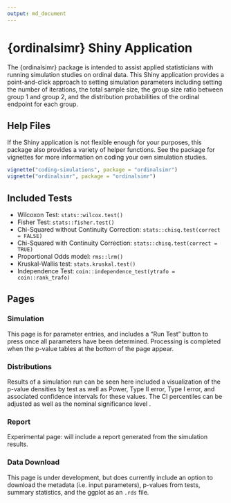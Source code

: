 ```yaml
---
output: md_document
---
```


# {ordinalsimr} Shiny Application

The {ordinalsimr} package is intended to assist applied statisticians with running simulation studies on ordinal data. This Shiny application provides a point-and-click approach to setting simulation parameters including setting the number of iterations, the total sample size, the group size ratio between group 1 and group 2, and the distribution probabilities of the ordinal endpoint for each group. 

## Help Files

If the Shiny application is not flexible enough for your purposes, this package also provides a variety of helper functions. See the package for vignettes for more information on coding your own simulation studies.


```r
vignette("coding-simulations", package = "ordinalsimr")
vignette("ordinalsimr", package = "ordinalsimr")
```


## Included Tests

* Wilcoxon Test: `stats::wilcox.test()`
* Fisher Test: `stats::fisher.test()`
* Chi-Squared without Continuity Correction: `stats::chisq.test(correct = FALSE)`
* Chi-Squared with Continuity Correction: `stats::chisq.test(correct = TRUE)`
* Proportional Odds model: `rms::lrm()`
* Kruskal-Wallis test: `stats.kruskal.test()`
* Independence Test: `coin::independence_test(ytrafo = coin::rank_trafo)`

## Pages

### Simulation

This page is for parameter entries, and includes a "Run Test" button to press once all parameters have been determined. Processing is completed when the p-value tables at the bottom of the page appear.

### Distributions

Results of a simulation run can be seen here included a visualization of the p-value densities by test as well as Power, Type II error, Type I error, and associated confidence intervals for these values. The CI percentiles can be adjusted as well as the nominal significance level \alpha.

### Report

Experimental page: will include a report generated from the simulation results.


### Data Download

This page is under development, but does currently include an option to download the metadata (i.e. input parameters), p-values from tests, summary statistics, and the ggplot as an `.rds` file.





